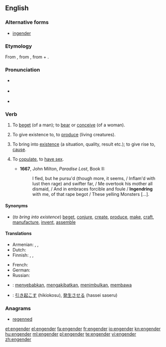 ==English==
===Alternative forms===
*[[ingender]] {{defdate|15th-17th c.}}

===Etymology===
From {{etyl|frm}} {{term|engendrer}}, from {{etyl|la}} {{term|ingenerare|ingenerāre}}, from {{term|in-}} + {{term|generare|generāre|to generate}}.

===Pronunciation===
* {{a|UK}} {{IPA|/ɪnˈdʒɛn.də/|/ɛnˈdʒɛn.də/}}
* {{a|US}} {{IPA|/ɛnˈdʒɛn.dɚ/|/ɪnˈdʒɛn.dɚ/}}
* {{rhymes|ɛndə(r)}}

===Verb===
{{en-verb}}

# {{obsolete|transitive}} To [[beget]] (of a man); to [[bear]] or [[conceive]] (of a woman). {{defdate|14th-19th c.}}
# {{transitive}} To give existence to, to [[produce]] (living creatures). {{defdate|from 14th c.}}
# {{transitive}} To bring into [[existence]] (a situation, quality, result etc.); to give rise to, [[cause]]. {{defdate|from 14th c.}}
# {{obsolete|intransitive}} To [[copulate]], to [[have sex]]. {{defdate|15th-19th c.}}
#*'''1667''', John Milton, ''Paradise Lost'', Book II:
#*:I fled, but he pursu'd (though more, it seems, / Inflam'd with lust then rage) and swifter far, / Me overtook his mother all dismaid, / And in embraces forcible and foule / '''Ingendring''' with me, of that rape begot / These yelling Monsters [...].

====Synonyms====
* (''to bring into existence'') [[beget]], [[conjure]], [[create]], [[produce]], [[make]], [[craft]], [[manufacture]], [[invent]], [[assemble]]

====Translations====
{{trans-top|bring into existence, cause}}
* Armenian: {{t|hy|հարուցել|tr=haruc’el|sc=Armn}},  {{t|hy|առաջացնել|tr=aṙaǰac’nel|sc=Armn}},  {{t|hy|ծնել|tr=çnel|sc=Armn}}
* Dutch: {{t-|nl|voortbrengen}}
* Finnish: {{t+|fi|synnyttää}}, {{t+|fi|luoda}}, {{t+|fi|aiheuttaa}}
{{trans-mid}}
* French: {{t+|fr|engendrer}}
* German: {{t+|de|erzeugen}}
* Russian: {{t|ru|порождать|sc=Cyrl}}
{{trans-bottom}}

{{checktrans-top}}
* {{ttbc|Indonesian}}: [[sebab|menyebabkan]], [[akibat|mengakibatkan]], [[timbul|menimbulkan]], [[bawa|membawa]]
* {{ttbc|Japanese}}: [[引き起こす]] (hikiokosu), [[発生させる]] (hassei saseru)
{{trans-bottom}}

===Anagrams===
* {{alphagram|deeegnnr}} [[regenned#English|regenned]]
[[et:engender]]
[[el:engender]]
[[fa:engender]]
[[fr:engender]]
[[io:engender]]
[[kn:engender]]
[[hu:engender]]
[[ml:engender]]
[[pl:engender]]
[[te:engender]]
[[vi:engender]]
[[zh:engender]]